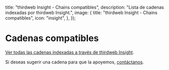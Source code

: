 
  title: "thirdweb Insight - Chains compatibles",
  description: "Lista de cadenas indexadas por thirdweb Insight.",
  image: {
    title: "thirdweb Insight - Chains compatibles",
    icon: "insight",
  },
});

# Cadenas compatibles

[Ver todas las cadenas indexadas a través de thirdweb Insight](https://thirdweb.com/chainlist?service=insight).

Si deseas sugerir una cadena para que la apoyemos, [contáctanos](https://thirdweb.com/contact-us).
